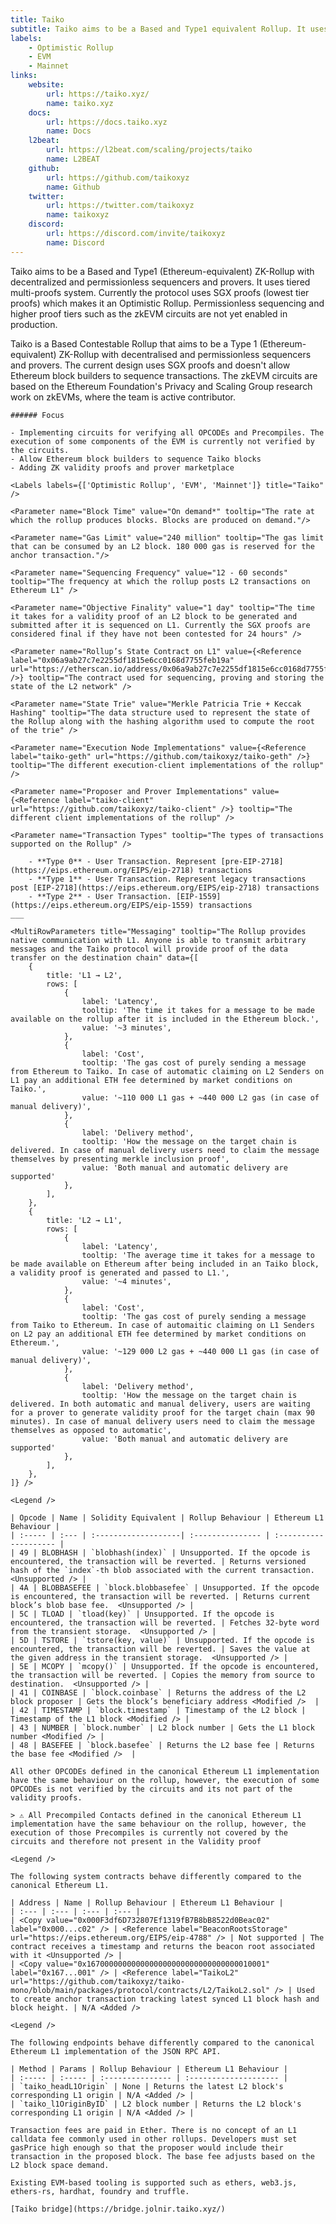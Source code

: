 ```yaml
---
title: Taiko
subtitle: Taiko aims to be a Based and Type1 equivalent Rollup. It uses tiered multi-proofs system. Currently the protocol uses SGX proofs (lowest tier proofs) which makes it an Optimistic Rollup. The zkEVM circuits are higher tier proofs not yet enabled in production.
labels:
    - Optimistic Rollup
    - EVM
    - Mainnet
links:
    website:
        url: https://taiko.xyz/
        name: taiko.xyz
    docs:
        url: https://docs.taiko.xyz
        name: Docs
    l2beat:
        url: https://l2beat.com/scaling/projects/taiko
        name: L2BEAT
    github:
        url: https://github.com/taikoxyz
        name: Github
    twitter:
        url: https://twitter.com/taikoxyz
        name: taikoxyz
    discord:
        url: https://discord.com/invite/taikoxyz
        name: Discord
---
```


<Section title="Overview">

   Taiko aims to be a Based and Type1 (Ethereum-equivalent) ZK-Rollup with decentralized and permissionless sequencers and provers. It uses tiered multi-proofs system. Currently the protocol uses SGX proofs (lowest tier proofs) which makes it an Optimistic Rollup. Permissionless sequencing and higher proof tiers such as the zkEVM circuits are not yet enabled in production.
   
   Taiko is a Based Contestable Rollup that aims to be a Type 1 (Ethereum-equivalent) ZK-Rollup with decentralised and permissionless sequencers and provers. The current design uses SGX proofs and doesn't allow Ethereum block builders to sequence transactions. The zkEVM circuits are based on the Ethereum Foundation's Privacy and Scaling Group research work on zkEVMs, where the team is active contributor.
   
    ###### Focus

    - Implementing circuits for verifying all OPCODEs and Precompiles. The execution of some components of the EVM is currently not verified by the circuits.
    - Allow Ethereum block builders to sequence Taiko blocks
    - Аdding ZK validity proofs and prover marketplace

    <Labels labels={['Optimistic Rollup', 'EVM', 'Mainnet']} title="Taiko" />

</Section>

<Section title="General">

    <Parameter name="Block Time" value="On demand*" tooltip="The rate at which the rollup produces blocks. Blocks are produced on demand."/>

    <Parameter name="Gas Limit" value="240 million" tooltip="The gas limit that can be consumed by an L2 block. 180 000 gas is reserved for the anchor transaction."/>

    <Parameter name="Sequencing Frequency" value="12 - 60 seconds" tooltip="The frequency at which the rollup posts L2 transactions on Ethereum L1" />

    <Parameter name="Objective Finality" value="1 day" tooltip="The time it takes for a validity proof of an L2 block to be generated and submitted after it is sequenced on L1. Currently the SGX proofs are considered final if they have not been contested for 24 hours" />

    <Parameter name="Rollup’s State Contract on L1" value={<Reference label="0x06a9ab27c7e2255df1815e6cc0168d7755feb19a" url="https://etherscan.io/address/0x06a9ab27c7e2255df1815e6cc0168d7755feb19a" />} tooltip="The contract used for sequencing, proving and storing the state of the L2 network" />

    <Parameter name="State Trie" value="Merkle Patricia Trie + Keccak Hashing" tooltip="The data structure used to represent the state of the Rollup along with the hashing algorithm used to compute the root of the trie" />

    <Parameter name="Execution Node Implementations" value={<Reference label="taiko-geth" url="https://github.com/taikoxyz/taiko-geth" />} tooltip="The different execution-client implementations of the rollup" />
    
    <Parameter name="Proposer and Prover Implementations" value={<Reference label="taiko-client" url="https://github.com/taikoxyz/taiko-client" />} tooltip="The different client implementations of the rollup" />

    <Parameter name="Transaction Types" tooltip="The types of transactions supported on the Rollup" />

        - **Type 0** - User Transaction. Represent [pre-EIP-2718](https://eips.ethereum.org/EIPS/eip-2718) transactions
        - **Type 1** - User Transaction. Represent legacy transactions post [EIP-2718](https://eips.ethereum.org/EIPS/eip-2718) transactions
        - **Type 2** - User Transaction. [EIP-1559](https://eips.ethereum.org/EIPS/eip-1559) transactions
    ___

    <MultiRowParameters title="Messaging" tooltip="The Rollup provides native communication with L1. Anyone is able to transmit arbitrary messages and the Taiko protocol will provide proof of the data transfer on the destination chain" data={[
        {
            title: 'L1 → L2',
            rows: [
                {
                    label: 'Latency',
                    tooltip: 'The time it takes for a message to be made available on the rollup after it is included in the Ethereum block.',
                    value: '~3 minutes',
                },
                {
                    label: 'Cost',
                    tooltip: 'The gas cost of purely sending a message from Ethereum to Тaiko. In case of automatic claiming on L2 Senders on L1 pay an additional ETH fee determined by market conditions on Taiko.',
                    value: '~110 000 L1 gas + ~440 000 L2 gas (in case of manual delivery)',
                },
                {
                    label: 'Delivery method',
                    tooltip: 'How the message on the target chain is delivered. In case of manual delivery users need to claim the message themselves by presenting merkle inclusion proof',
                    value: 'Both manual and automatic delivery are supported'
                },
            ],
        },
        {
            title: 'L2 → L1',
            rows: [
                {
                    label: 'Latency',
                    tooltip: 'The average time it takes for a message to be made available on Ethereum after being included in an Taiko block, a validity proof is generated and passed to L1.',
                    value: '~4 minutes',
                },
                {
                    label: 'Cost',
                    tooltip: 'The gas cost of purely sending a message from Taiko to Ethereum. In case of automaitic claiming on L1 Senders on L2 pay an additional ETH fee determined by market conditions on Ethereum.',
                    value: '~129 000 L2 gas + ~440 000 L1 gas (in case of manual delivery)',
                },
                {
                    label: 'Delivery method',
                    tooltip: 'How the message on the target chain is delivered. In both automatic and manual delivery, users are waiting for a prover to generate validity proof for the target chain (max 90 minutes). In case of manual delivery users need to claim the message themselves as opposed to automatic',
                    value: 'Both manual and automatic delivery are supported'
                },
            ],
        },
    ]} />

</Section>

<Section title="OPCODEs">

    <Legend />

    | Opcode | Name | Solidity Equivalent | Rollup Behaviour | Ethereum L1 Behaviour |
    | :----- | :--- | :-------------------| :--------------- | :-------------------- |
    | 49 | BLOBHASH | `blobhash(index)` | Unsupported. If the opcode is encountered, the transaction will be reverted. | Returns versioned hash of the `index`-th blob associated with the current transaction.  <Unsupported /> |
    | 4A | BLOBBASEFEE | `block.blobbasefee` | Unsupported. If the opcode is encountered, the transaction will be reverted. | Returns current block’s blob base fee.  <Unsupported /> |
    | 5C | TLOAD | `tload(key)` | Unsupported. If the opcode is encountered, the transaction will be reverted. | Fetches 32-byte word from the transient storage.  <Unsupported /> |
    | 5D | TSTORE | `tstore(key, value)` | Unsupported. If the opcode is encountered, the transaction will be reverted. | Saves the value at the given address in the transient storage.  <Unsupported /> |
    | 5E | MCOPY | `mcopy()` | Unsupported. If the opcode is encountered, the transaction will be reverted. | Copies the memory from source to destination.  <Unsupported /> |
    | 41 | COINBASE | `block.coinbase` | Returns the address of the L2 block proposer | Gets the block’s beneficiary address <Modified />  |
    | 42 | TIMESTAMP | `block.timestamp` | Timestamp of the L2 block | Timestamp of the L1 block <Modified /> |
    | 43 | NUMBER | `block.number` | L2 block number | Gets the L1 block number <Modified /> |
    | 48 | BASEFEE | `block.basefee` | Returns the L2 base fee | Returns the base fee <Modified />  |
    
    All other OPCODEs defined in the canonical Ethereum L1 implementation have the same behaviour on the rollup, however, the execution of some OPCODEs is not verified by the circuits and its not part of the validity proofs.

</Section>

<Section title="Precompiled Contracts">

    > ⚠️ All Precompiled Contacts defined in the canonical Ethereum L1 implementation have the same behaviour on the rollup, however, the execution of those Precompiles is currently not covered by the circuits and therefore not present in the Validity proof

</Section>

<Section title="System Contracts">

    <Legend />

    The following system contracts behave differently compared to the canonical Ethereum L1.

    | Address | Name | Rollup Behaviour | Ethereum L1 Behaviour |
    | :--- | :--- | :--- | :--- |
    | <Copy value="0x000F3df6D732807Ef1319fB7B8bB8522d0Beac02" label="0x000...c02" /> | <Reference label="BeaconRootsStorage" url="https://eips.ethereum.org/EIPS/eip-4788" /> | Not supported | The contract receives a timestamp and returns the beacon root associated with it <Unsupported /> |
    | <Copy value="0x1670000000000000000000000000000000010001" label="0x167...001" /> | <Reference label="TaikoL2" url="https://github.com/taikoxyz/taiko-mono/blob/main/packages/protocol/contracts/L2/TaikoL2.sol" /> | Used to create anchor transaction tracking latest synced L1 block hash and block height. | N/A <Added />

</Section>

<Section title="RPC-API">

    <Legend />

    The following endpoints behave differently compared to the canonical Ethereum L1 implementation of the JSON RPC API.

    | Method | Params | Rollup Behaviour | Ethereum L1 Behaviour |
    | :----- | :----- | :--------------- | :-------------------- |
    | `taiko_headL1Origin` | None | Returns the latest L2 block's corresponding L1 origin | N/A <Added /> |
    | `taiko_l1OriginByID` | L2 block number | Returns the L2 block's corresponding L1 origin | N/A <Added /> |

</Section>

<Section title="Transaction Fees">

    Transaction fees are paid in Ether. There is no concept of an L1 calldata fee commonly used in other rollups. Developers must set gasPrice high enough so that the proposer would include their transaction in the proposed block. The base fee adjusts based on the L2 block space demand. 

</Section>

<Section title="Tools">

    Existing EVM-based tooling is supported such as ethers, web3.js, ethers-rs, hardhat, foundry and truffle.

    [Taiko bridge](https://bridge.jolnir.taiko.xyz/)
</Section>
